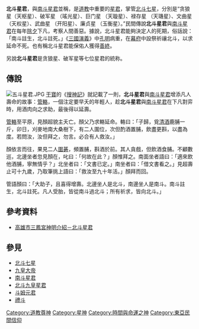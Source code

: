 '''北斗星君'''，與[[南斗星君|南斗星君]]並稱，是[[道教|道教]]中重要的[[星君|星君]]，掌管[[北斗七星|北斗七星]]，分別是“贪狼星（天枢星）、破军星 （瑤光星）、巨门星 （天璇星）、禄存星 （天璣星）、文曲星 （天权星）、武曲星 （开阳星）、廉贞星 （玉衡星）。”民間傳說'''北斗星君'''與[[南斗星君|南斗星君]]在每年[[除夕|除夕]]下凡，考察人間善惡。據說，北斗星君能夠決定人的死期，俗話說：「南斗註生，北斗註死。」《[[三國演義|三國演義]]》中[[孔明|孔明]]病重，在[[幕府|幕府]]中設祭祈禳北斗，以求延命不死。也有稱北斗星君能保佑人獲得[[善終|善終]]。

另說'''北斗星君'''是贪狼星、破军星等七位星君的統称。

==傳說==
[[File:五斗星君.JPG|thumb]]
[[干寶|干寶]]的《[[搜神記|搜神記]]》就記載了一則，'''北斗星君'''與[[南斗星君|南斗星君]]增添凡人壽命的故事：[[管輅|管輅]]，一個注定要早夭的年輕人，趁'''北斗星君'''與[[南斗星君|南斗星君]]在下凡對弈時，用酒肉向之求助，最後得以延壽。

[[管輅|管輅]]至平原，見顏超貌主夭亡。顏父乃求輅延命。輅曰：「子歸，覓[[清酒|清酒]]鹿脯一斤，卯日，刈麥地南大桑樹下，有二人圍位，次但酌酒置脯，飲盡更斟，以盡為度。若問汝，汝但拜之，勿言。必合有人救汝。」

顏依言而往，果見二人[[圍碁|圍碁]]，頻置脯，斟酒於前。其人貪戲，但飲酒食脯。不顧數巡，北邊坐者忽見顏在，叱曰：「何故在此？」顏惟拜之。南面坐者語曰：「適來飲他酒脯，寧無情乎？」北坐者曰：「文書已定。」南坐者曰：「借文書看之。」見超壽止可十九歲，乃取筆挑上語曰：「救汝至九十年活。」顏拜而回。

管語顏曰：「大助子，且喜得增壽。北邊坐人是北斗，南邊坐人是南斗。南斗註生，北斗註死。凡人受胎，皆從南斗過北斗；所有祈求，皆向北斗。」

==參考資料==
*[https://www.sunfong.org.tw/?act=post&cmd=gods_beidou 高雄市三鳳宮神明介紹－北斗星君]{{Wayback|url=https://www.sunfong.org.tw/?act=post&cmd=gods_beidou |date=20160304210553 }}

== 參見 ==
*[[北斗七星|北斗七星]]
*[[九皇大帝|九皇大帝]]
*[[南斗星君|南斗星君]]
*[[北斗九皇星君|北斗九皇星君]]
*[[斗姆元君|斗姆元君]]
*[[禮斗|禮斗]]

[[Category:道教尊神|Category:道教尊神]]
[[Category:星神|Category:星神]]
[[Category:時間與命運之神|Category:時間與命運之神]]
[[Category:東亞民間信仰|Category:東亞民間信仰]]